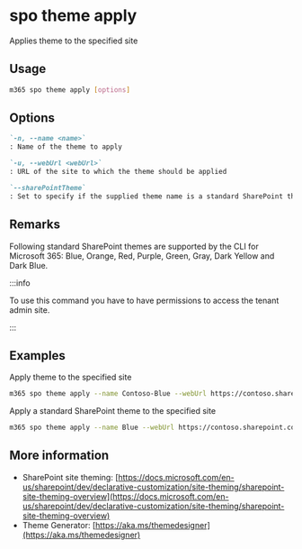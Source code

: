
# spo theme apply

Applies theme to the specified site

## Usage

```sh
m365 spo theme apply [options]
```

## Options

```md defintion-list
`-n, --name <name>`
: Name of the theme to apply

`-u, --webUrl <webUrl>`
: URL of the site to which the theme should be applied

`--sharePointTheme`
: Set to specify if the supplied theme name is a standard SharePoint theme
```

<Global />

## Remarks

Following standard SharePoint themes are supported by the CLI for Microsoft 365: Blue, Orange, Red, Purple, Green, Gray, Dark Yellow and Dark Blue.

:::info

To use this command you have to have permissions to access the tenant admin site.

:::
    
## Examples

Apply theme to the specified site

```sh
m365 spo theme apply --name Contoso-Blue --webUrl https://contoso.sharepoint.com/sites/project-x
```

Apply a standard SharePoint theme to the specified site

```sh
m365 spo theme apply --name Blue --webUrl https://contoso.sharepoint.com/sites/project-x --sharePointTheme
```

## More information

- SharePoint site theming: [https://docs.microsoft.com/en-us/sharepoint/dev/declarative-customization/site-theming/sharepoint-site-theming-overview](https://docs.microsoft.com/en-us/sharepoint/dev/declarative-customization/site-theming/sharepoint-site-theming-overview)
- Theme Generator: [https://aka.ms/themedesigner](https://aka.ms/themedesigner)
